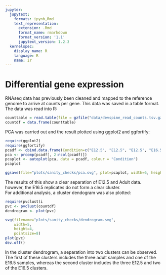 ```yaml
---
jupyter:
  jupytext:
    formats: ipynb,Rmd
    text_representation:
      extension: .Rmd
      format_name: rmarkdown
      format_version: '1.1'
      jupytext_version: 1.2.3
  kernelspec:
    display_name: R
    language: R
    name: ir
---
```


# Differential gene expression
RNAseq data has previously been cleaned and mapped to the reference genome to arrive at counts per gene. This data was saved in a table format.
The data was read into R:

```r
counttable = read.table(file = gzfile("data/devspine_read_counts.tsv.gz"), sep = "\t", header = TRUE, row.names = 1)
countdf = data.frame(counttable)
```

PCA was carried out and the result plotted using ggplot2 and ggfortify:

```r
require(ggplot2)
require(ggfortify)
pcadf <- cbind.data.frame(Condition=c("E12.5", "E12.5", "E12.5", "E16.5", "E16.5", "E16.5", "Adult", "Adult", "Adult"), t(countdf))
pca <- prcomp(pcadf[, 2:ncol(pcadf)])
pcaplot <- autoplot(pca, data = pcadf, colour = "Condition")
pcaplot
```

```r
ggsave(file="plots/sanity_checks/pca.svg", plot=pcaplot, width=6, height=3)
```

The results of this show a clear separation of E12.5 and Adult data. however, the E16.5 replicates do not form a clear cluster.\
For additional analysis, a cluster dendogram was also plotted:

```r
require(pvclust)i
pvc <- pvclust(countdf)
dendrogram <- plot(pvc)
```

```r
svg(filename="plots/sanity_checks/dendrogram.svg", 
    width=5, 
    height=4, 
    pointsize=8)
plot(pvc)
dev.off()
```

In the cluster dendrogram, a separation into two clusters can be observed. The first of these clusters includes the three adult samples and one of the E16.5 samples, whereas the second cluster includes the three E12.5 and two of the E16.5 clusters.
